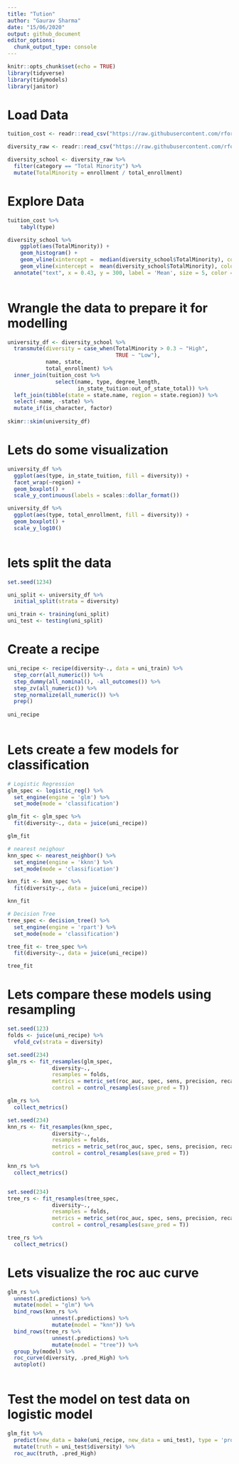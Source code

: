 ---
title: "Tution"
author: "Gaurav Sharma"
date: "15/06/2020"
output: github_document
editor_options: 
  chunk_output_type: console
---

```{r setup, include=FALSE}
knitr::opts_chunk$set(echo = TRUE)
library(tidyverse)
library(tidymodels)
library(janitor)
```

# Load Data
```{r}
tuition_cost <- readr::read_csv("https://raw.githubusercontent.com/rfordatascience/tidytuesday/master/data/2020/2020-03-10/tuition_cost.csv")

diversity_raw <- readr::read_csv("https://raw.githubusercontent.com/rfordatascience/tidytuesday/master/data/2020/2020-03-10/diversity_school.csv") 

diversity_school <- diversity_raw %>%
  filter(category == "Total Minority") %>%
  mutate(TotalMinority = enrollment / total_enrollment)
```

# Explore Data
```{r}
tuition_cost %>% 
    tabyl(type)

diversity_school %>% 
    ggplot(aes(TotalMinority)) +
    geom_histogram() +
    geom_vline(xintercept =  median(diversity_school$TotalMinority), color = 'pink', size = 3) +
    geom_vline(xintercept =  mean(diversity_school$TotalMinority), color = 'blue', size = 3) +
  annotate("text", x = 0.43, y = 300, label = 'Mean', size = 5, color = 'blue')
  
```

# Wrangle the data to prepare it for modelling
```{r}
university_df <- diversity_school %>% 
  transmute(diversity = case_when(TotalMinority > 0.3 ~ "High",
                                  TRUE ~ "Low"),
            name, state,
            total_enrollment) %>% 
  inner_join(tuition_cost %>% 
               select(name, type, degree_length,
                      in_state_tuition:out_of_state_total)) %>% 
  left_join(tibble(state = state.name, region = state.region)) %>% 
  select(-name, -state) %>% 
  mutate_if(is_character, factor)
  
skimr::skim(university_df)
```

# Lets do some visualization
```{r}
university_df %>% 
  ggplot(aes(type, in_state_tuition, fill = diversity)) +
  facet_wrap(~region) +
  geom_boxplot() +
  scale_y_continuous(labels = scales::dollar_format())

university_df %>% 
  ggplot(aes(type, total_enrollment, fill = diversity)) +
  geom_boxplot() +
  scale_y_log10()



```



# lets split the data
```{r}
set.seed(1234)

uni_split <- university_df %>% 
  initial_split(strata = diversity)

uni_train <- training(uni_split)
uni_test <- testing(uni_split)

```

# Create a recipe
```{r}

uni_recipe <- recipe(diversity~., data = uni_train) %>%
  step_corr(all_numeric()) %>% 
  step_dummy(all_nominal(), -all_outcomes()) %>% 
  step_zv(all_numeric()) %>%
  step_normalize(all_numeric()) %>% 
  prep()
  
uni_recipe 
  
```

# Lets create a few models for classification
```{r}

# Logistic Regression
glm_spec <- logistic_reg() %>% 
  set_engine(engine = 'glm') %>% 
  set_mode(mode = 'classification')

glm_fit <- glm_spec %>% 
  fit(diversity~., data = juice(uni_recipe))

glm_fit

# nearest neighour
knn_spec <- nearest_neighbor() %>% 
  set_engine(engine = 'kknn') %>% 
  set_mode(mode = 'classification')

knn_fit <- knn_spec %>% 
  fit(diversity~., data = juice(uni_recipe))

knn_fit

# Decision Tree
tree_spec <- decision_tree() %>% 
  set_engine(engine = 'rpart') %>% 
  set_mode(mode = 'classification')

tree_fit <- tree_spec %>% 
  fit(diversity~., data = juice(uni_recipe))

tree_fit
```

# Lets compare these models using resampling
```{r}
set.seed(123)
folds <- juice(uni_recipe) %>% 
  vfold_cv(strata = diversity)

set.seed(234)
glm_rs <- fit_resamples(glm_spec,
              diversity~.,
              resamples = folds,
              metrics = metric_set(roc_auc, spec, sens, precision, recall, accuracy),
              control = control_resamples(save_pred = T))

glm_rs %>% 
  collect_metrics()

set.seed(234)
knn_rs <- fit_resamples(knn_spec,
              diversity~.,
              resamples = folds,
              metrics = metric_set(roc_auc, spec, sens, precision, recall, accuracy),
              control = control_resamples(save_pred = T))

knn_rs %>% 
  collect_metrics()


set.seed(234)
tree_rs <- fit_resamples(tree_spec,
              diversity~.,
              resamples = folds,
              metrics = metric_set(roc_auc, spec, sens, precision, recall, accuracy),
              control = control_resamples(save_pred = T))

tree_rs %>% 
  collect_metrics()

```

# Lets visualize the roc auc curve

```{r}
glm_rs %>%
  unnest(.predictions) %>%
  mutate(model = "glm") %>%
  bind_rows(knn_rs %>%
              unnest(.predictions) %>%
              mutate(model = "knn")) %>%
  bind_rows(tree_rs %>%
              unnest(.predictions) %>%
              mutate(model = "tree")) %>% 
  group_by(model) %>% 
  roc_curve(diversity, .pred_High) %>% 
  autoplot()



```

# Test the model on test data on logistic model
```{r}
glm_fit %>% 
  predict(new_data = bake(uni_recipe, new_data = uni_test), type = 'prob') %>% 
  mutate(truth = uni_test$diversity) %>% 
  roc_auc(truth, .pred_High)
```






































